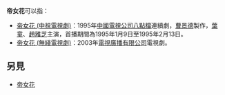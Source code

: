 '''帝女花'''可以指：
*[[帝女花_(中視電視劇)|帝女花 (中視電視劇)]]：1995年[[中國電視公司|中國電視公司]][[八點檔|八點檔]]連續劇，[[曹景德|曹景德]]製作，[[葉童|葉童]]、[[趙雅芝|趙雅芝]]主演，首播期間為1995年1月9日至1995年2月13日。
*[[帝女花_(無綫電視劇)|帝女花 (無綫電視劇)]]：2003年[[電視廣播有限公司|電視廣播有限公司]]電視劇。

==另見==
*[[帝女花|帝女花]]

{{消歧義|CAT=三字作品消歧義|D帝}}
